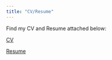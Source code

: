 ```yaml
---
title: "CV/Resume"
---
```


Find my CV and Resume attached below:

[CV](/docs/CV/CV.pdf "CV")

[Resume](/docs/CV/JadeGregoryResume.pdf "Resume")